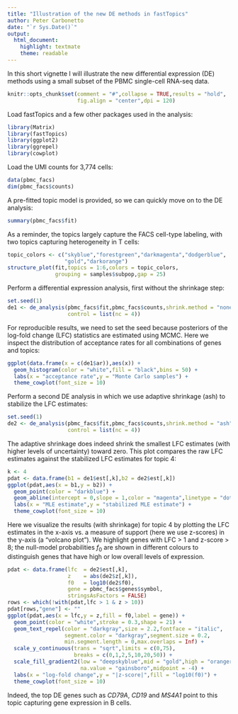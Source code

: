 ```yaml
---
title: "Illustration of the new DE methods in fastTopics"
author: Peter Carbonetto
date: "`r Sys.Date()`"
output:
  html_document:
    highlight: textmate
    theme: readable
---
```


In this short vignette I will illustrate the new differential
expression (DE) methods using a small subset of the PBMC single-cell
RNA-seq data.

```r
knitr::opts_chunk$set(comment = "#",collapse = TRUE,results = "hold",
                      fig.align = "center",dpi = 120)
```

Load fastTopics and a few other packages used in the analysis:

```r
library(Matrix)
library(fastTopics)
library(ggplot2)
library(ggrepel)
library(cowplot)
```

Load the UMI counts for 3,774 cells:

```r
data(pbmc_facs)
dim(pbmc_facs$counts)
```

A pre-fitted topic model is provided, so we can quickly move on to the
DE analysis:

```r
summary(pbmc_facs$fit)
```

As a reminder, the topics largely capture the FACS cell-type labeling,
with two topics capturing heterogeneity in T cells:

```r
topic_colors <- c("skyblue","forestgreen","darkmagenta","dodgerblue",
                  "gold","darkorange")
structure_plot(fit,topics = 1:6,colors = topic_colors,
               grouping = samples$subpop,gap = 25)
```

Perform a differential expression analysis, first without the
shrinkage step:

```r
set.seed(1)
de1 <- de_analysis(pbmc_facs$fit,pbmc_facs$counts,shrink.method = "none",
                   control = list(nc = 4))
```

For reproducible results, we need to set the seed because posteriors
of the log-fold change (LFC) statistics are estimated using MCMC. Here
we inspect the distribution of acceptance rates for all combinations
of genes and topics:

```r
ggplot(data.frame(x = c(de1$ar)),aes(x)) +
  geom_histogram(color = "white",fill = "black",bins = 50) +
  labs(x = "acceptance rate",y = "Monte Carlo samples") +
  theme_cowplot(font_size = 10)
```

Perform a second DE analysis in which we use adaptive shrinkage (ash)
to stabilize the LFC estimates:

```r
set.seed(1)
de2 <- de_analysis(pbmc_facs$fit,pbmc_facs$counts,shrink.method = "ash",
                   control = list(nc = 4))
```

The adaptive shrinkage does indeed shrink the smallest LFC estimates
(with higher levels of uncertainty) toward zero. This plot compares
the raw LFC estimates against the stabilized LFC estimates for topic
4:

```r
k <- 4
pdat <- data.frame(b1 = de1$est[,k],b2 = de2$est[,k])
ggplot(pdat,aes(x = b1,y = b2)) +
  geom_point(color = "darkblue") +
  geom_abline(intercept = 0,slope = 1,color = "magenta",linetype = "dotted") +
  labs(x = "MLE estimate",y = "stabilized MLE estimate") +
  theme_cowplot(font_size = 10)
```

Here we visualize the results (with shrinkage) for topic 4 by plotting
the LFC estimates in the x-axis vs. a measure of support (here we use
z-scores) in the y-axis (a "volcano plot"). We highlight genes with
LFC > 1 and z-score > 8; the null-model probabilities $f_0$ are shown
in different colours to distinguish genes that have high or low
overall levels of expression.

```r
pdat <- data.frame(lfc  = de2$est[,k],
                   z    = abs(de2$z[,k]),
                   f0   = log10(de2$f0),
                   gene = pbmc_facs$genes$symbol,
                   stringsAsFactors = FALSE)
rows <- which(!with(pdat,lfc > 1 & z > 10))
pdat[rows,"gene"] <- ""
ggplot(pdat,aes(x = lfc,y = z,fill = f0,label = gene)) +
  geom_point(color = "white",stroke = 0.3,shape = 21) +
  geom_text_repel(color = "darkgray",size = 2.2,fontface = "italic",
                  segment.color = "darkgray",segment.size = 0.2,
                  min.segment.length = 0,max.overlaps = Inf) +
  scale_y_continuous(trans = "sqrt",limits = c(0,75),
                     breaks = c(0,1,2,5,10,20,50)) +
  scale_fill_gradient2(low = "deepskyblue",mid = "gold",high = "orangered",
                       na.value = "gainsboro",midpoint = -4) +
  labs(x = "log-fold change",y = "|z-score|",fill = "log10(f0)") +
  theme_cowplot(font_size = 10)
```

Indeed, the top DE genes such as *CD79A*, *CD19* and *MS4A1* point to
this topic capturing gene expression in B cells.
